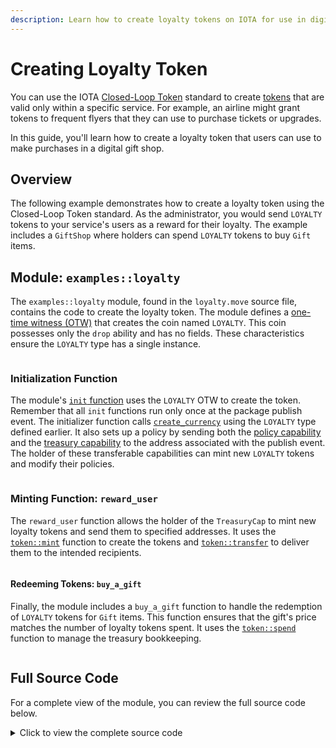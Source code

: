 ```yaml
---
description: Learn how to create loyalty tokens on IOTA for use in digital services.
---
```



# Creating Loyalty Token

You can use the IOTA [Closed-Loop Token](../../standards/closed-loop-token.mdx) standard
to create [tokens](../../../references/framework/iota-framework/token.mdx) that are valid only within a specific service.
For example, an airline might grant tokens to frequent flyers that they can use to purchase tickets or upgrades.

In this guide, you'll learn how to create a loyalty token that users can use to make purchases in a digital gift shop.

## Overview

The following example demonstrates how to create a loyalty token using the Closed-Loop Token standard.
As the administrator, you would send `LOYALTY` tokens to your service's users as a reward for their loyalty.
The example includes a `GiftShop` where holders can spend `LOYALTY` tokens to buy `Gift` items.

## Module: `examples::loyalty`

The `examples::loyalty` module, found in the `loyalty.move` source file, contains the code to create the loyalty token.
The module defines a [one-time witness (OTW)](../move-overview/one-time-witness.mdx)
that creates the coin named `LOYALTY`.
This coin possesses only the `drop` ability and has no fields.
These characteristics ensure the `LOYALTY` type has a single instance.

```move file=<rootDir>/examples/move/token/sources/loyalty.move#L22-L23
```

### Initialization Function

The module's [`init` function](../move-overview/init.mdx) uses the `LOYALTY` OTW to create the token.
Remember that all `init` functions run only once at the package publish event.
The initializer function calls [`create_currency`](../../../references/framework/iota-framework/coin.mdx#function-create_currency)
using the `LOYALTY` type defined earlier.
It also sets up a policy by sending both the [policy capability](../../../references/framework/iota-framework/token.mdx#resource-tokenpolicycap) 
and the [treasury capability](../../../references/framework/iota-framework/coin.mdx#resource-treasurycap) to the address associated with the publish event.
The holder of these transferable capabilities can mint new `LOYALTY` tokens and modify their policies.

```move file=<rootDir>/examples/move/token/sources/loyalty.move#L37-L63
```

### Minting Function: `reward_user`

The `reward_user` function allows the holder of the `TreasuryCap` 
to mint new loyalty tokens and send them to specified addresses.
It uses the [`token::mint`](../../../references/framework/iota-framework/token.mdx#function-mint) function
to create the tokens and [`token::transfer`](../../../references/framework/iota-framework/token.mdx#function-transfer) to deliver them to the intended recipients.

```move file=<rootDir>/examples/move/token/sources/loyalty.move#L71-L81
```

#### Redeeming Tokens: `buy_a_gift`

Finally, the module includes a `buy_a_gift` function to handle the redemption of `LOYALTY` tokens for `Gift` items.
This function ensures that the gift's price matches the number of loyalty tokens spent.
It uses the [`token::spend`](../../../references/framework/iota-framework/token.mdx#function-spend) function to manage the treasury bookkeeping.

```move file=<rootDir>/examples/move/token/sources/loyalty.move#L85-L100
```

## Full Source Code

For a complete view of the module, you can review the full source code below.

<details>
<summary>Click to view the complete source code</summary>

```move file=<rootDir>/examples/move/token/sources/loyalty.move
```

</details>

<Quiz questions={questions} />